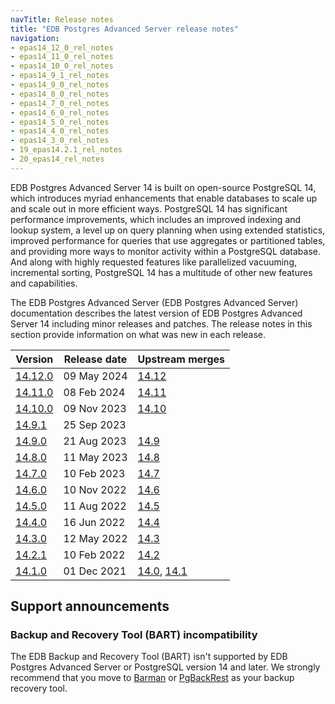 ```yaml
---
navTitle: Release notes
title: "EDB Postgres Advanced Server release notes"
navigation:
- epas14_12_0_rel_notes
- epas14_11_0_rel_notes
- epas14_10_0_rel_notes
- epas14_9_1_rel_notes
- epas14_9_0_rel_notes
- epas14_8_0_rel_notes
- epas14_7_0_rel_notes
- epas14_6_0_rel_notes
- epas14_5_0_rel_notes
- epas14_4_0_rel_notes
- epas14_3_0_rel_notes
- 19_epas14.2.1_rel_notes
- 20_epas14_rel_notes
---
```


EDB Postgres Advanced Server 14 is built on open-source PostgreSQL 14, which introduces myriad enhancements that enable databases to scale up and scale out in more efficient ways. PostgreSQL 14 has significant performance improvements, which includes an improved indexing and lookup system, a level up on query planning when using extended statistics, improved performance for queries that use aggregates or partitioned tables, and providing more ways to monitor activity within a PostgreSQL database. And along with highly requested features like parallelized vacuuming, incremental sorting, PostgreSQL 14 has a multitude of other new features and capabilities.

The EDB Postgres Advanced Server (EDB Postgres Advanced Server) documentation describes the latest version of EDB Postgres Advanced Server 14 including minor releases and patches. The release notes in this section provide information on what was new in each release. 

|              Version              | Release date |                                                     Upstream merges                                                      |
| --------------------------------- | ------------ | ------------------------------------------------------------------------------------------------------------------------ |
| [14.12.0](epas14_12_0_rel_notes)  | 09 May 2024  | [14.12](https://www.postgresql.org/docs/14/release-14-12.html)                                                             |
| [14.11.0](epas14_11_0_rel_notes)  | 08 Feb 2024  | [14.11](https://www.postgresql.org/docs/14/release-14-11.html)                                                             |
| [14.10.0](epas14_10_0_rel_notes)  | 09 Nov 2023  | [14.10](https://www.postgresql.org/docs/14/release-14-10.html)                                                             |
| [14.9.1](epas14_9_1_rel_notes)    | 25 Sep 2023  |                                                                                                                          |
| [14.9.0](epas14_9_0_rel_notes)    | 21 Aug 2023  | [14.9](https://www.postgresql.org/docs/14/release-14-9.html)                                                             |
| [14.8.0](epas14_8_0_rel_notes)    | 11 May 2023  | [14.8](https://www.postgresql.org/docs/14/release-14-8.html)                                                             |
| [14.7.0](epas14_7_0_rel_notes)    | 10 Feb 2023  | [14.7](https://www.postgresql.org/docs/14/release-14-7.html)                                                             |
| [14.6.0](epas14_6_0_rel_notes)    | 10 Nov 2022  | [14.6](https://www.postgresql.org/docs/14/release-14-6.html)                                                             |
| [14.5.0](epas14_5_0_rel_notes)    | 11 Aug 2022  | [14.5](https://www.postgresql.org/docs/14/release-14-5.html)                                                             |
| [14.4.0](epas14_4_0_rel_notes)    | 16 Jun 2022  | [14.4](https://www.postgresql.org/docs/14/release-14-4.html)                                                             |
| [14.3.0](epas14_3_0_rel_notes)    | 12 May 2022  | [14.3](https://www.postgresql.org/docs/14/release-14-3.html)                                                             |
| [14.2.1](19_epas14.2.1_rel_notes) | 10 Feb 2022  | [14.2](https://www.postgresql.org/docs/14/release-14-2.html)                                                             |
| [14.1.0](20_epas14_rel_notes)     | 01 Dec 2021  | [14.0](https://www.postgresql.org/docs/14/release-14.html), [14.1](https://www.postgresql.org/docs/14/release-14-1.html) |

## Support announcements

### Backup and Recovery Tool (BART) incompatibility

The EDB Backup and Recovery Tool (BART) isn't supported by EDB Postgres Advanced Server or PostgreSQL version 14 and later. We strongly recommend that you move to [Barman](/supported-open-source/barman/) or [PgBackRest](/supported-open-source/pgbackrest/) as your backup recovery tool. 